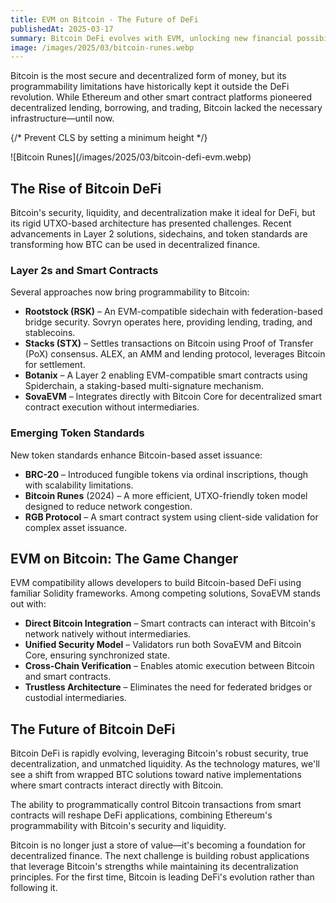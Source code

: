 ```yaml
---
title: EVM on Bitcoin - The Future of DeFi
publishedAt: 2025-03-17
summary: Bitcoin DeFi evolves with EVM, unlocking new financial possibilities.
image: /images/2025/03/bitcoin-runes.webp
---
```


Bitcoin is the most secure and decentralized form of money, but its programmability limitations have historically kept it outside the DeFi revolution. While Ethereum and other smart contract platforms pioneered decentralized lending, borrowing, and trading, Bitcoin lacked the necessary infrastructure—until now.

{/* Prevent CLS by setting a minimum height */}
<div style={{ minHeight: '300px' }}>
![Bitcoin Runes](/images/2025/03/bitcoin-defi-evm.webp)
</div>

## The Rise of Bitcoin DeFi

Bitcoin's security, liquidity, and decentralization make it ideal for DeFi, but its rigid UTXO-based architecture has presented challenges. Recent advancements in Layer 2 solutions, sidechains, and token standards are transforming how BTC can be used in decentralized finance.

### Layer 2s and Smart Contracts

Several approaches now bring programmability to Bitcoin:

- **Rootstock (RSK)** – An EVM-compatible sidechain with federation-based bridge security. Sovryn operates here, providing lending, trading, and stablecoins.
- **Stacks (STX)** – Settles transactions on Bitcoin using Proof of Transfer (PoX) consensus. ALEX, an AMM and lending protocol, leverages Bitcoin for settlement.
- **Botanix** – A Layer 2 enabling EVM-compatible smart contracts using Spiderchain, a staking-based multi-signature mechanism.
- **SovaEVM** – Integrates directly with Bitcoin Core for decentralized smart contract execution without intermediaries.

### Emerging Token Standards

New token standards enhance Bitcoin-based asset issuance:

- **BRC-20** – Introduced fungible tokens via ordinal inscriptions, though with scalability limitations.
- **Bitcoin Runes** (2024) – A more efficient, UTXO-friendly token model designed to reduce network congestion.
- **RGB Protocol** – A smart contract system using client-side validation for complex asset issuance.

## EVM on Bitcoin: The Game Changer

EVM compatibility allows developers to build Bitcoin-based DeFi using familiar Solidity frameworks. Among competing solutions, SovaEVM stands out with:

- **Direct Bitcoin Integration** – Smart contracts can interact with Bitcoin's network natively without intermediaries.
- **Unified Security Model** – Validators run both SovaEVM and Bitcoin Core, ensuring synchronized state.
- **Cross-Chain Verification** – Enables atomic execution between Bitcoin and smart contracts.
- **Trustless Architecture** – Eliminates the need for federated bridges or custodial intermediaries.

## The Future of Bitcoin DeFi

Bitcoin DeFi is rapidly evolving, leveraging Bitcoin's robust security, true decentralization, and unmatched liquidity. As the technology matures, we'll see a shift from wrapped BTC solutions toward native implementations where smart contracts interact directly with Bitcoin.

The ability to programmatically control Bitcoin transactions from smart contracts will reshape DeFi applications, combining Ethereum's programmability with Bitcoin's security and liquidity.

Bitcoin is no longer just a store of value—it's becoming a foundation for decentralized finance. The next challenge is building robust applications that leverage Bitcoin's strengths while maintaining its decentralization principles. For the first time, Bitcoin is leading DeFi's evolution rather than following it.

